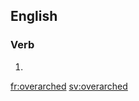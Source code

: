 ==English==

===Verb===
{{head|en|verb form}}

# {{en-past of|overarch}}

[[fr:overarched]]
[[sv:overarched]]